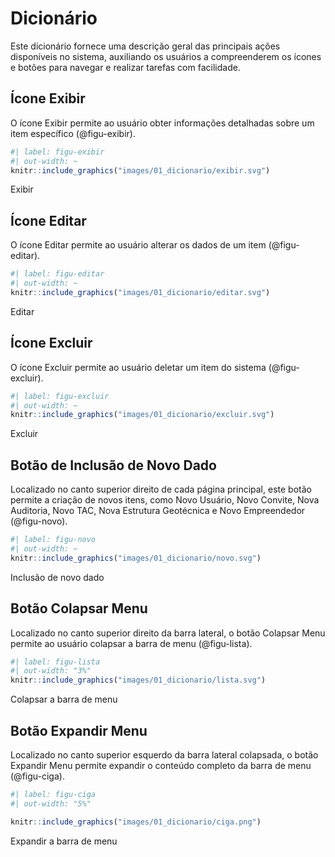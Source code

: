 # Dicionário {#sec-dicionario}

Este dicionário fornece uma descrição geral das principais ações disponíveis no sistema, auxiliando os usuários a compreenderem os ícones e botões para navegar e realizar tarefas com facilidade.

## Ícone Exibir
O ícone Exibir permite ao usuário obter informações detalhadas sobre um item específico (@figu-exibir).

::: {#figu-exibir}
```r
#| label: figu-exibir
#| out-width: ~
knitr::include_graphics("images/01_dicionario/exibir.svg")
```
Exibir
:::

## Ícone Editar
O ícone Editar permite ao usuário alterar os dados de um item (@figu-editar).

::: {#figu-editar}
```r
#| label: figu-editar
#| out-width: ~
knitr::include_graphics("images/01_dicionario/editar.svg")
```
Editar
:::
  
## Ícone Excluir
O ícone Excluir permite ao usuário deletar um item do sistema (@figu-excluir).

::: {#figu-excluir}
```r
#| label: figu-excluir
#| out-width: ~
knitr::include_graphics("images/01_dicionario/excluir.svg")
```
Excluir
:::

## Botão de Inclusão de Novo Dado
Localizado no canto superior direito de cada página principal, este botão permite a criação de novos itens, como Novo Usuário, Novo Convite, Nova Auditoria, Novo TAC, Nova Estrutura Geotécnica e Novo Empreendedor (@figu-novo).

::: {#figu-novo}
```r
#| label: figu-novo
#| out-width: ~
knitr::include_graphics("images/01_dicionario/novo.svg")
```
Inclusão de novo dado
:::

## Botão Colapsar Menu
Localizado no canto superior direito da barra lateral, o botão Colapsar Menu permite ao usuário colapsar a barra de menu (@figu-lista).

::: {#figu-lista}
```r
#| label: figu-lista
#| out-width: "3%"
knitr::include_graphics("images/01_dicionario/lista.svg")
```
Colapsar a barra de menu
:::

## Botão Expandir Menu
Localizado no canto superior esquerdo da barra lateral colapsada, o botão Expandir Menu permite expandir o conteúdo completo da barra de menu (@figu-ciga).

::: {#figu-ciga}
```r
#| label: figu-ciga
#| out-width: "5%"

knitr::include_graphics("images/01_dicionario/ciga.png")
```
Expandir a barra de menu
:::